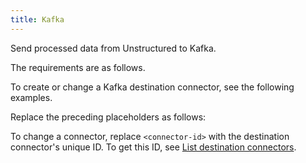```yaml
---
title: Kafka
---
```


Send processed data from Unstructured to Kafka.

The requirements are as follows.


<KafkaPrerequisites />

To create or change a Kafka destination connector, see the following examples.


<CodeGroup>
    <KafkaSDK />
    <KafkaAPIRESTCreate />
    <KafkaAPIRESTChange />
</CodeGroup>

Replace the preceding placeholders as follows:


<KafkaAPIPlaceholders />

To change a connector, replace `<connector-id>` with the destination connector's unique ID. 
To get this ID, see [List destination connectors](/platform-api/api/overview#list-destination-connectors).